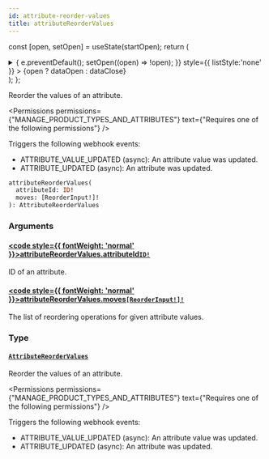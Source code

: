 ```yaml
---
id: attribute-reorder-values
title: attributeReorderValues
---
```






const [open, setOpen] = useState(startOpen);
return (
<details {...(open ? { open: true } : {})} className="details" style={{ border:'none', boxShadow:'none', background:'var(--ifm-background-color)' }}>
<summary
onClick={(e) => {
e.preventDefault();
setOpen((open) => !open);
}}
style={{ listStyle:'none' }} >
{open ? dataOpen : dataClose}
</summary>
{open && children}
</details>
);
};

Reorder the values of an attribute.


<Permissions permissions={"MANAGE_PRODUCT_TYPES_AND_ATTRIBUTES"} text={"Requires one of the following permissions"} />


Triggers the following webhook events:

- ATTRIBUTE_VALUE_UPDATED (async): An attribute value was updated.
- ATTRIBUTE_UPDATED (async): An attribute was updated.

```graphql
attributeReorderValues(
  attributeId: ID!
  moves: [ReorderInput!]!
): AttributeReorderValues
```

### Arguments

#### [<code style={{ fontWeight: 'normal' }}>attributeReorderValues.<b>attributeId</b></code>](#)<Bullet />[`ID!`](../../../api-reference/miscellaneous/scalars/id.mdx) <Badge class="badge badge--secondary" text="non-null"/> <Badge class="badge badge--secondary" text="scalar"/> <Badge class="badge badge--secondary" text="miscellaneous"/>

ID of an attribute.

#### [<code style={{ fontWeight: 'normal' }}>attributeReorderValues.<b>moves</b></code>](#)<Bullet />[`[ReorderInput!]!`](../../../api-reference/miscellaneous/inputs/reorder-input.mdx) <Badge class="badge badge--secondary" text="non-null"/> <Badge class="badge badge--secondary" text="input"/> <Badge class="badge badge--secondary" text="miscellaneous"/>

The list of reordering operations for given attribute values.

### Type

#### [`AttributeReorderValues`](../../../api-reference/attributes/objects/attribute-reorder-values.mdx) <Badge class="badge badge--secondary" text="object"/> <Badge class="badge badge--secondary" text="attributes"/>

Reorder the values of an attribute.


<Permissions permissions={"MANAGE_PRODUCT_TYPES_AND_ATTRIBUTES"} text={"Requires one of the following permissions"} />


Triggers the following webhook events:

- ATTRIBUTE_VALUE_UPDATED (async): An attribute value was updated.
- ATTRIBUTE_UPDATED (async): An attribute was updated.

